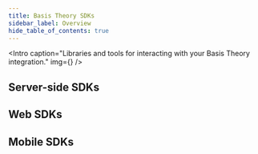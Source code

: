 ```yaml
---
title: Basis Theory SDKs
sidebar_label: Overview
hide_table_of_contents: true
---
```




<Intro
  caption="Libraries and tools for interacting with your Basis Theory integration."
  img={<Image />}
/>

## Server-side SDKs

<a href="/docs/sdks/server-side/dotnet">
  <SdkCard
    title=".NET SDK"
    icon={SDK.DOT_NET}
    repository="basistheory-dotnet"
  />
</a>

<a href="/docs/sdks/server-side/go">
  <SdkCard title="Go SDK" icon={SDK.GO} repository="basistheory-go" />
</a>

<a href="/docs/sdks/server-side/node">
  <SdkCard title="Node.js SDK" icon={SDK.NODE} repository="basis-theory-js" />
</a>

<a href="/docs/sdks/server-side/python">
  <SdkCard
    title="Python SDK"
    icon={SDK.PYTHON}
    repository="basistheory-python"
  />
</a>

<a href="/docs/sdks/server-side/terraform">
  <SdkCard
    title="Terraform SDK"
    icon={SDK.TERRAFORM}
    repository="terraform-provider-basistheory"
  />
</a>

## Web SDKs

<a href="/docs/sdks/web/javascript-elements">
  <SdkCard
    title="JavaScript Elements SDK"
    icon={SDK.JAVASCRIPT}
    repository="basis-theory-js"
  />
</a>

<a href="/docs/sdks/web/react-elements">
  <SdkCard
    title="React Elements SDK"
    icon={SDK.REACT}
    repository="basis-theory-react"
  />
</a>

## Mobile SDKs

<a href="/docs/sdks/mobile/android">
  <SdkCard
    title="Android Mobile Elements SDK"
    icon={SDK.ANDROID}
    repository="basistheory-android"
  />
</a>

<a href="/docs/sdks/mobile/ios">
  <SdkCard
    title="iOS Mobile Elements SDK"
    icon={SDK.IOS}
    repository="basistheory-ios"
  />
</a>
